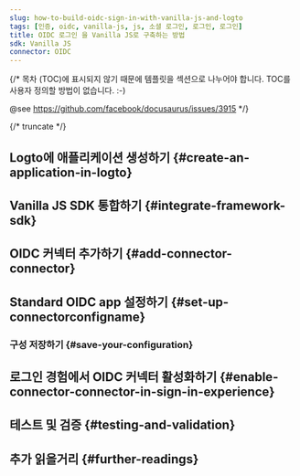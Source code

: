 ```yaml
---
slug: how-to-build-oidc-sign-in-with-vanilla-js-and-logto
tags: [인증, oidc, vanilla-js, js, 소셜 로그인, 로그인, 로그인]
title: OIDC 로그인 을 Vanilla JS로 구축하는 방법
sdk: Vanilla JS
connector: OIDC
---
```


{/*
  목차 (TOC)에 표시되지 않기 때문에 템플릿을 섹션으로 나누어야 합니다.
  TOC를 사용자 정의할 방법이 없습니다. :-)

  @see https://github.com/facebook/docusaurus/issues/3915
*/}




{/* truncate */}

<Intro connector={connector} sdk="Vanilla JS" link="https://en.wikipedia.org/wiki/ECMAScript" />

## Logto에 애플리케이션 생성하기 \{#create-an-application-in-logto}

<CreateApplication type="Single page app" framework="Vanilla JS" />

## Vanilla JS SDK 통합하기 \{#integrate-framework-sdk}

<IntegrateSdk />

## OIDC 커넥터 추가하기 \{#add-connector-connector}

<AddSocialConnector connector={connector} framework="Vanilla JS" />

## Standard OIDC app 설정하기 \{#set-up-connectorconfigname}

<ConnectorGuide />

### 구성 저장하기 \{#save-your-configuration}

<SaveYourConfiguration connector={connector} />

## 로그인 경험에서 OIDC 커넥터 활성화하기 \{#enable-connector-connector-in-sign-in-experience}

<EnableSocialConnector connector={connector} />

## 테스트 및 검증 \{#testing-and-validation}

<TestingAndValidation connector={connector} sdk="Vanilla JS" />

## 추가 읽을거리 \{#further-readings}

<FurtherReadings />